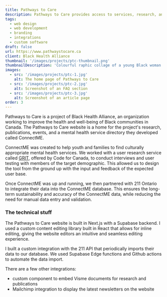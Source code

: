 ```yaml
---
title: Pathways to Care
description: Pathways to Care provides access to services, research, and events through their website. The website includes a tool for finding and accessing mental health services that is powered by 211 Ontario data. 
tags:
  - web design
  - web development
  - branding
  - integrations
  - custom software
draft: false
url: https://www.pathwaystocare.ca
client: Black Health Alliance
thumbnail: '/images/projects/ptc-thumbnail.png'
thumbnailDescription: 'Colourful raphic collage of a young Black woman'
images: 
  - src: '/images/projects/ptc-1.jpg'
    alt: The home page of Pathways to Care
  - src: '/images/projects/ptc-2.jpg'
    alt: Screenshot of an FAQ section
  - src: '/images/projects/ptc-3.jpg'
    alt: Screenshot of an article page
order: 3
---
```


Pathways to Care is a project of Black Health Alliance, an organization working to improve the health and well-being of Black communities in Canada. The Pathways to Care website is a home for the project's research, publications, events, and a mental health service directory they developed called ConnectME. 

ConnectME was created to help youth and families to find culturally appropriate mental health services. We worked with a user research service called [GRIT](https://codefor.ca/grit/), offered by Code for Canada, to conduct interviews and user testing with members of the target demographic. This allowed us to design the tool from the ground up with the input and feedback of the expected user base. 

Once ConnectME was up and running, we then partnered with 211 Ontario to integrate their data into the ConnectME database. This ensures the long-term sustainability and accuracy of the ConnectME data, while reducing the need for manual data entry and validation. 

### The technical stuff

The Pathways to Care website is built in Next.js with a Supabase backend. I used a custom content editing library built in React that allows for inline editing, giving the website editors an intuitive and seamless editing experience. 

I built a custom integration with the 211 API that periodically imports their data to our database. We used Supabase Edge functions and Github actions to automate the data import.

There are a few other integrations:
- custom component to embed Visme documents for research and publications
- Mailchimp integration to display the latest newsletters on the website
